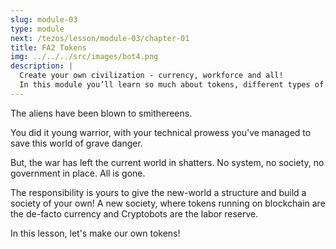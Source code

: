 ```yaml
---
slug: module-03
type: module
next: /tezos/lesson/module-03/chapter-01
title: FA2 Tokens
img: ../../../src/images/bot4.png
description: |
  Create your own civilization - currency, workforce and all! 
  In this module you’ll learn so much about tokens, different types of tokens, how to create your own and so much more. 💵⚙️
---
```

The aliens have been blown to smithereens.

You did it young warrior, with your technical prowess you've managed to save this world of grave danger.

But, the war has left the current world in shatters. 
No system, no society, no government in place. All is gone. 

The responsibility is yours to give the new-world a structure and build a society of your own! 
A new society, where tokens running on blockchain are the de-facto currency and Cryptobots are the labor reserve.

In this lesson, let's make our own tokens!
